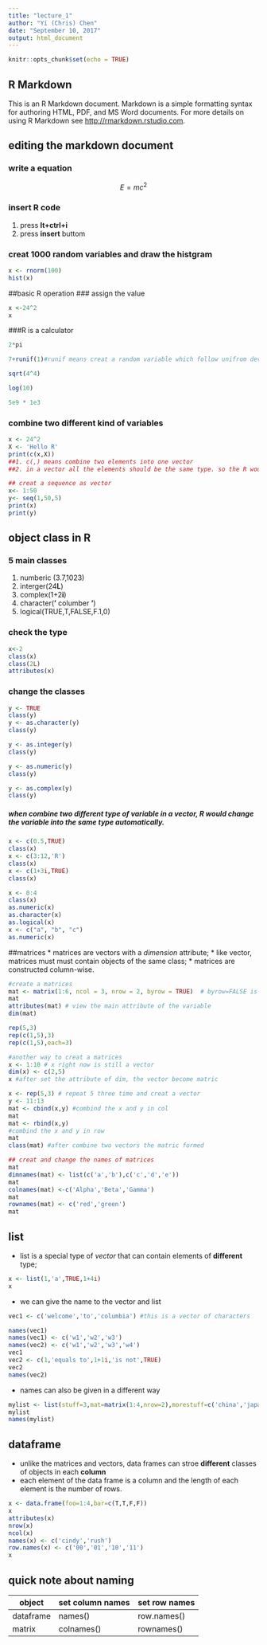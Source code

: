 ```yaml
---
title: "lecture_1"
author: "Yi (Chris) Chen"
date: "September 10, 2017"
output: html_document
---
```


```r
knitr::opts_chunk$set(echo = TRUE)
```

## R Markdown

This is an R Markdown document. Markdown is a simple formatting syntax for authoring HTML, PDF, and MS Word documents. For more details on using R Markdown see <http://rmarkdown.rstudio.com>.

## editing the markdown document
### write a equation 
$$E=mc^{2} $$ 

### insert R code
1. press **lt+ctrl+i**
2. press **insert** buttom

### creat 1000 random variables and draw the histgram
```r
x <- rnorm(100)
hist(x)
```

##basic R operation
### assign the value 
```r
x <-24^2
x
```

###R is a calculator 
```r
2*pi
```
```r
7+runif(1)#runif means creat a random variable which follow unifrom devision.
```
```r
sqrt(4^4)
```
```r
log(10)
```
```r
5e9 * 1e3
```
### combine two different kind of variables
```r
x <- 24^2
X <- 'Hello R'
print(c(x,X)) 
##1. c(,) means combine two elements into one vector
##2. in a vector all the elements should be the same type. so the R would change the type of some elements. string > number > logic
```

```r
## creat a sequence as vector
x<- 1:50
y<- seq(1,50,5)
print(x)
print(y)
```

## object class in R
### 5 main classes
1. numberic (3.7,1023)
2. interger(24**L**)
3. complex(1+2**i**)
4. character(**'** columber **'**)
5. logical(TRUE,T,FALSE,F.1,0)

### check the type
```r
x<-2
class(x)
class(2L)
attributes(x)
```

### change the classes
```r
y <- TRUE
class(y)
y <- as.character(y)
class(y)
```
```r
y <- as.integer(y)
class(y)
```
```r
y <- as.numeric(y)
class(y)
```
```r
y <- as.complex(y)
class(y)
```

##### when combine two different type of variable in a vector, R would change the variable into the same type **automatically**.
```r
x <- c(0.5,TRUE)
class(x)
x <- c(3:12,'R')
class(x)
x <- c(1+3i,TRUE)
class(x)
```

```r
x <- 0:4
class(x)
as.numeric(x)
as.character(x)
as.logical(x)
x <- c("a", "b", "c")
as.numeric(x)

```


##matrices
* matrices are vectors with a *dimension* attribute;
* like vector, matrices must must contain objects of the same class;
* matrices are constructed column-wise.

```r
#create a matrices
mat <- matrix(1:6, ncol = 3, nrow = 2, byrow = TRUE)  # byrow=FALSE is default
mat
attributes(mat) # view the main attribute of the variable
dim(mat)

rep(5,3)
rep(c(1,5),3)
rep(c(1,5),each=3)
```
```r
#another way to creat a matrices
x <- 1:10 # x right now is still a vector
dim(x) <- c(2,5)
x #after set the attribute of dim, the vector become matric
```
```r
x <- rep(5,3) # repeat 5 three time and creat a vector
y <- 11:13
mat <- cbind(x,y) #combind the x and y in col
mat
mat <- rbind(x,y)
#combind the x and y in row
mat
class(mat) #after combine two vectors the matric formed
```
```r
## creat and change the names of matrices
mat
dimnames(mat) <- list(c('a','b'),c('c','d','e'))
mat
colnames(mat) <-c('Alpha','Beta','Gamma')
mat
rownames(mat) <- c('red','green')
mat
```

## list
* list is a special type of *vector* that can contain elements of **different** type;
```r
x <- list(1,'a',TRUE,1+4i)
x
```
* we can give the name to the vector and list
```r
vec1 <- c('welcome','to','columbia') #this is a vector of characters

names(vec1)
names(vec1) <- c('w1','w2','w3')
names(vec2) <- c('w1','w2','w3','w4')
vec1
vec2 <- c(1,'equals to',1+1i,'is not',TRUE)
vec2
names(vec2)
```
* names can also be given in a different way
```r
mylist <- list(stuff=3,mat=matrix(1:4,nrow=2),morestuff=c('china','japan'),list(5,'bear'))
mylist
names(mylist)
```

## dataframe
* unlike the matrices and vectors, data frames can stroe **different** classes of objects in each **column**
* each element of the data frame is a column and the length of each element is the number of rows.
```r
x <- data.frame(foo=1:4,bar=c(T,T,F,F))
x
attributes(x)
nrow(x)
ncol(x)
names(x) <- c('cindy','rush')
row.names(x) <- c('00','01','10','11')
x
```
## quick note about naming

|   object   |  set column names  |  set row names  |
|------------|--------------------|-----------------|
|  dataframe |       names()      |    row.names()  |
|   matrix   |      colnames()    |     rownames()  |



